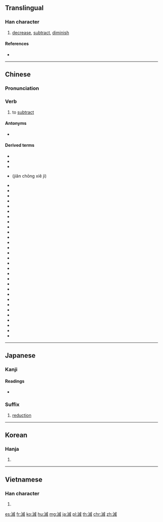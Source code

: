 {{also|减}}
==Translingual==

===Han character===
{{Han char|rn=85|rad=水|as=09|sn=12|four=33150|canj=EIHR}}

# [[decrease]], [[subtract]], [[diminish]]

====References====
* {{Han ref|kx=0633.420|dkj=17759|dj=1040.020|hdz=31671.070|uh=6E1B|ud=28187|bh=B4EE|bd=46318}}

----

==Chinese==
{{zh-forms|s=减}}

===Pronunciation===
{{zh-pron
|m=jiǎn
|c=gaam2
|h=pfs=kám
|md=
|mn=kiám
|w=
|mc=y
|oc=y
|cat=verb
}}

===Verb===
{{zh-verb}}

# to [[subtract]]

====Antonyms====
* {{zh-l|加}}

====Derived terms====
* {{zh-l|減肥|jiǎnféi|to lose weight}}
* {{l|cmn|减半}}
* {{l|cmn|减产|tr=jiǎnchǎn}}
* {{l|cmn|减充血剂}} (jiǎn chōng xiě jì)
* {{l|cmn|减除}}
* {{l|cmn|减低}}
* {{l|cmn|减额}}
* {{l|cmn|减法}}
* {{l|cmn|减号}}
* {{l|cmn|减河}}
* {{l|cmn|减缓}}
* {{l|cmn|减价|tr=jiǎnjià}}
* {{l|cmn|减慢}}
* {{l|cmn|减免}}
* {{l|cmn|减轻|tr=jiǎnqīng}}
* {{l|cmn|减却}}
* {{l|cmn|减弱|tr=jiǎnruò}}
* {{l|cmn|减色}}
* {{l|cmn|减少|tr=jiǎnshǎo}}
* {{l|cmn|减数}}
* {{l|cmn|减数分裂}}
* {{l|cmn|减税}}
* {{l|cmn|减速|tr=jiǎnsù}}
* {{l|cmn|减速剂}}
* {{l|cmn|减速运动}}
* {{l|cmn|减损}}
* {{l|cmn|减缩}}
* {{l|cmn|减退}}
* {{l|cmn|减薪}}
* {{l|cmn|减刑}}
* {{l|cmn|减削}}
* {{l|cmn|减压}}
* {{l|cmn|减员}}
* {{l|cmn|减震器}}

{{zh-cat|Arithmetic}}

----

==Japanese==

===Kanji===
{{ja-kanji|grade=5|rs=水09}}

====Readings====
* {{ja-readings|goon=[[けん]] (ken) {{non-joyo-reading}}, [[げん]] (gen)|kanon=[[かん]] (kan) {{non-joyo-reading}}|kun=[[へる]] (heru), [[へらす]] (herasu)}}

===Suffix===
{{ja-pos|suffix|げん}}

# [[reduction]]

----

==Korean==

===Hanja===
{{ko-hanja|hangeul=감|eumhun=|rv=gam|mr=kam|y=kam}}

# {{defn|lang=ko|sort=水09}}

----

==Vietnamese==

===Han character===
{{vi-hantu|[[giảm]], [[dởm]], [[xảm]]|rs=水09}}

# {{defn|lang=vi|sort=水09}}

[[es:減]]
[[fr:減]]
[[ko:減]]
[[hu:減]]
[[mg:減]]
[[ja:減]]
[[pl:減]]
[[th:減]]
[[chr:減]]
[[zh:減]]
